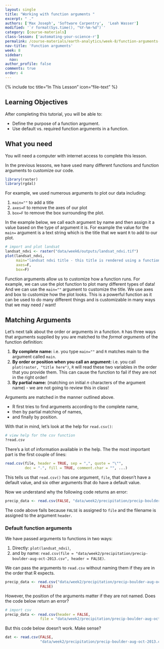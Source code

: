 ```yaml
---
layout: single
title: "Working with function arguments "
excerpt: " ."
authors: ['Max Joseph', 'Software Carpentry',  'Leah Wasser']
modified: '`r format(Sys.time(), "%Y-%m-%d")`'
category: [course-materials]
class-lesson: ['automating-your-science-r']
permalink: /course-materials/earth-analytics/week-8/function-arguments-r/
nav-title: 'Function arguments'
week: 8
sidebar:
  nav:
author_profile: false
comments: true
order: 4
---
```



{% include toc title="In This Lesson" icon="file-text" %}

<div class='notice--success' markdown="1">

## <i class="fa fa-graduation-cap" aria-hidden="true"></i> Learning Objectives

After completing this tutorial, you will be able to:

* Define the purpose of a function argument.
* Use default vs. required function arguments in a function.

## <i class="fa fa-check-square-o fa-2" aria-hidden="true"></i> What you need

You will need a computer with internet access to complete this lesson.

</div>


In the previous lessons, we have used many different functions and function
arguments to customize our code.


```r
library(raster)
library(rgdal)
```

For example, we used numerous arguments to plot our data including:

1. `main=""` to add a title
2. `axes=F` to remove the axes of our plot
3. `box=F` to remove the box surrounding the plot.

In the example below, we call each argument by name and then assign it a value
based on the type of argument it is. For example the value for the `main=` argument
is a text string which is the title that we want `R` to add to our plot.

```r
# import and plot landsat
landsat_ndvi <- raster("data/week6/outputs/landsat_ndvi.tif")
plot(landsat_ndvi,
     main="landsat ndvi title - this title is rendered using a function argument",
     axes=F,
     box=F)
```

Function arguments allow us to customize how a function runs. For example, we can
use the plot function to plot many different types of data! And we can use the
`main=""` argument to customize the title. We use axes and box to customize how the
plot looks. This is a powerful function as it can be used to do many different
things and is customizable in many ways that we may need / want!

## Matching Arguments

Let's next talk about the order or arguments in a function. `R` has three ways
that arguments supplied by you are matched to the *formal arguments* of the
function definition:

1. **By complete name:** i.e. you type `main=""` and `R` matches main to the argument called `main`.
2. **By order or position when you call an argument:** i.e. you call `plot(raster, "title here")`, `R` will read these two variables in the order that you provide them. This can cause the function to fail if they are not in the right order!
3. **By partial name:** (matching on initial *n* characters of the argument name) - we are not going to review this in class!

Arguments are matched in the manner outlined above.

* R first tries to find arguments according to the complete name,
* then by partial matching of names,
* and finally by position.

With that in mind, let's look at the help for `read.csv()`:

```r
# view help for the csv function
?read.csv
```

There's a lot of information available in the help. The the most important part
is the first couple of lines:

```r
read.csv(file, header = TRUE, sep = ",", quote = "\"",
         dec = ".", fill = TRUE, comment.char = "", ...)
```

This tells us that `read.csv()` has one argument, `file`, that doesn't have a
default value, and six other arguments that do have a default value.

Now we understand why the following code returns an error:

```r
precip_data <- read.csv(FALSE, "data/week2/precipitation/precip-boulder-aug-oct-2013.csv")
```

The code above fails because `FALSE` is assigned to `file` and the filename is assigned to
the argument `header`.

### Default function arguments

We have passed arguments to functions in two ways:

1. Directly: `plot(landsat_ndvi)`,
2. and by name: `read.csv(file = "data/week2/precipitation/precip-boulder-aug-oct-2013.csv", header = FALSE)`.

We can pass the arguments to `read.csv` without naming them if they are in the
order that R expects.

```r
precip_data <- read.csv("data/week2/precipitation/precip-boulder-aug-oct-2013.csv",
                FALSE)
```

However, the position of the arguments matter if they are not named.
Does the code below return an error?

```r
# import csv
precip_data <- read.csv(header = FALSE,
                file = "data/week2/precipitation/precip-boulder-aug-oct-2013.csv")

```

But this code below doesn't work. Make sense?  

```r
dat <- read.csv(FALSE,
                "data/week2/precipitation/precip-boulder-aug-oct-2013.csv")

```
